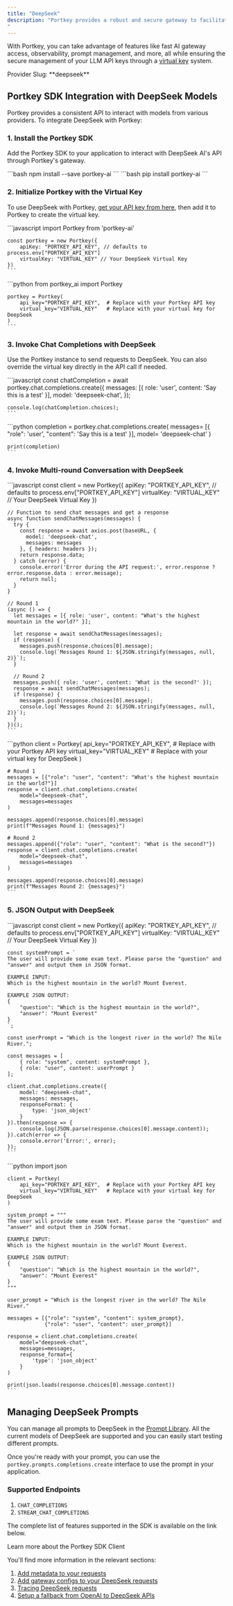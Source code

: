 ```yaml
---
title: "DeepSeek"
description: "Portkey provides a robust and secure gateway to facilitate the integration of various Large Language Models (LLMs) into your applications, including DeepSeek models.
"
---
```



With Portkey, you can take advantage of features like fast AI gateway access, observability, prompt management, and more, all while ensuring the secure management of your LLM API keys through a [virtual key](/docs/product/ai-gateway/virtual-keys) system.

<Note>
Provider Slug: **deepseek**
</Note>

## Portkey SDK Integration with DeepSeek Models

Portkey provides a consistent API to interact with models from various providers. To integrate DeepSeek with Portkey:

### 1. Install the Portkey SDK

Add the Portkey SDK to your application to interact with DeepSeek AI's API through Portkey's gateway.

<Tabs>
  <Tab title="NodeJS">
    ```bash
    npm install --save portkey-ai
    ```
  </Tab>
  <Tab title="Python">
    ```bash
    pip install portkey-ai
    ```
  </Tab>
</Tabs>

### 2. Initialize Portkey with the Virtual Key

To use DeepSeek with Portkey, [get your API key from here](https://platform.deepseek.com/api_keys), then add it to Portkey to create the virtual key.

<Tabs>
  <Tab title="NodeJS SDK">
    ```javascript
    import Portkey from 'portkey-ai'
     
    const portkey = new Portkey({
        apiKey: "PORTKEY_API_KEY", // defaults to process.env["PORTKEY_API_KEY"]
        virtualKey: "VIRTUAL_KEY" // Your DeepSeek Virtual Key
    })
    ```
  </Tab>
  <Tab title="Python SDK">
    ```python
    from portkey_ai import Portkey

    portkey = Portkey(
        api_key="PORTKEY_API_KEY",  # Replace with your Portkey API key
        virtual_key="VIRTUAL_KEY"   # Replace with your virtual key for DeepSeek
    )
    ```
  </Tab>
</Tabs>

### 3. Invoke Chat Completions with DeepSeek

Use the Portkey instance to send requests to DeepSeek. You can also override the virtual key directly in the API call if needed.

<Tabs>
  <Tab title="NodeJS SDK">
    ```javascript
    const chatCompletion = await portkey.chat.completions.create({
        messages: [{ role: 'user', content: 'Say this is a test' }],
        model: 'deepseek-chat',
    });

    console.log(chatCompletion.choices);
    ```
  </Tab>
  <Tab title="Python SDK">
    ```python
    completion = portkey.chat.completions.create(
        messages= [{ "role": 'user', "content": 'Say this is a test' }],
        model= 'deepseek-chat'
    )

    print(completion)
    ```
  </Tab>
</Tabs>

### 4. Invoke Multi-round Conversation with DeepSeek

<Tabs>
  <Tab title="NodeJS SDK">
    ```javascript
    const client = new Portkey({
        apiKey: "PORTKEY_API_KEY", // defaults to process.env["PORTKEY_API_KEY"]
        virtualKey: "VIRTUAL_KEY" // Your DeepSeek Virtual Key
    })

    // Function to send chat messages and get a response
    async function sendChatMessages(messages) {
      try {
        const response = await axios.post(baseURL, {
          model: 'deepseek-chat',
          messages: messages
        }, { headers: headers });
        return response.data;
      } catch (error) {
        console.error('Error during the API request:', error.response ? error.response.data : error.message);
        return null;
      }
    }

    // Round 1
    (async () => {
      let messages = [{ role: 'user', content: "What's the highest mountain in the world?" }];

      let response = await sendChatMessages(messages);
      if (response) {
        messages.push(response.choices[0].message);
        console.log(`Messages Round 1: ${JSON.stringify(messages, null, 2)}`);
      }

      // Round 2
      messages.push({ role: 'user', content: 'What is the second?' });
      response = await sendChatMessages(messages);
      if (response) {
        messages.push(response.choices[0].message);
        console.log(`Messages Round 2: ${JSON.stringify(messages, null, 2)}`);
      }
    })();
    ```
  </Tab>
  <Tab title="Python SDK">
    ```python
    client = Portkey(
        api_key="PORTKEY_API_KEY",  # Replace with your Portkey API key
        virtual_key="VIRTUAL_KEY"   # Replace with your virtual key for DeepSeek
    )

    # Round 1
    messages = [{"role": "user", "content": "What's the highest mountain in the world?"}]
    response = client.chat.completions.create(
        model="deepseek-chat",
        messages=messages
    )

    messages.append(response.choices[0].message)
    print(f"Messages Round 1: {messages}")

    # Round 2
    messages.append({"role": "user", "content": "What is the second?"})
    response = client.chat.completions.create(
        model="deepseek-chat",
        messages=messages
    )

    messages.append(response.choices[0].message)
    print(f"Messages Round 2: {messages}")
    ```
  </Tab>
</Tabs>

### 5. JSON Output with DeepSeek

<Tabs>
  <Tab title="NodeJS SDK">
    ```javascript
    const client = new Portkey({
        apiKey: "PORTKEY_API_KEY", // defaults to process.env["PORTKEY_API_KEY"]
        virtualKey: "VIRTUAL_KEY" // Your DeepSeek Virtual Key
    })

    const systemPrompt = `
    The user will provide some exam text. Please parse the "question" and "answer" and output them in JSON format.

    EXAMPLE INPUT:
    Which is the highest mountain in the world? Mount Everest.

    EXAMPLE JSON OUTPUT:
    {
        "question": "Which is the highest mountain in the world?",
        "answer": "Mount Everest"
    }
    `;

    const userPrompt = "Which is the longest river in the world? The Nile River.";

    const messages = [
        { role: "system", content: systemPrompt },
        { role: "user", content: userPrompt }
    ];

    client.chat.completions.create({
        model: "deepseek-chat",
        messages: messages,
        responseFormat: {
            type: 'json_object'
        }
    }).then(response => {
        console.log(JSON.parse(response.choices[0].message.content));
    }).catch(error => {
        console.error('Error:', error);
    });
    ```
  </Tab>
  <Tab title="Python SDK">
    ```python
    import json

    client = Portkey(
        api_key="PORTKEY_API_KEY",  # Replace with your Portkey API key
        virtual_key="VIRTUAL_KEY"   # Replace with your virtual key for DeepSeek
    )

    system_prompt = """
    The user will provide some exam text. Please parse the "question" and "answer" and output them in JSON format. 

    EXAMPLE INPUT: 
    Which is the highest mountain in the world? Mount Everest.

    EXAMPLE JSON OUTPUT:
    {
        "question": "Which is the highest mountain in the world?",
        "answer": "Mount Everest"
    }
    """

    user_prompt = "Which is the longest river in the world? The Nile River."

    messages = [{"role": "system", "content": system_prompt},
                {"role": "user", "content": user_prompt}]

    response = client.chat.completions.create(
        model="deepseek-chat",
        messages=messages,
        response_format={
            'type': 'json_object'
        }
    )

    print(json.loads(response.choices[0].message.content))
    ```
  </Tab>
</Tabs>

## Managing DeepSeek Prompts

You can manage all prompts to DeepSeek in the [Prompt Library](/docs/product/prompt-library). All the current models of DeepSeek are supported and you can easily start testing different prompts.

Once you're ready with your prompt, you can use the `portkey.prompts.completions.create` interface to use the prompt in your application.

### Supported Endpoints

1. `CHAT_COMPLETIONS`
2. `STREAM_CHAT_COMPLETIONS`

The complete list of features supported in the SDK is available on the link below.

<Card title="Portkey SDK Client" icon="code" href="/docs/api-reference/portkey-sdk-client">
  Learn more about the Portkey SDK Client
</Card>

You'll find more information in the relevant sections:

1. [Add metadata to your requests](/docs/product/observability/metadata)
2. [Add gateway configs to your DeepSeek requests](/docs/product/ai-gateway/configs)
3. [Tracing DeepSeek requests](/docs/product/observability/traces)
4. [Setup a fallback from OpenAI to DeepSeek APIs](/docs/product/ai-gateway/fallbacks)
